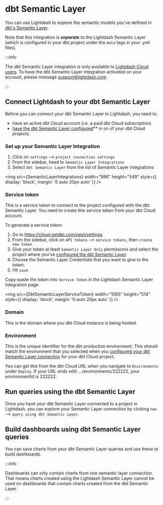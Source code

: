 

# dbt Semantic Layer

You can use Lightdash to explore the semantic models you've defined in [dbt's Semantic Layer](https://www.getdbt.com/product/semantic-layer). 

Note that this integration is **_separate_** to the Lightdash Semantic Layer (which is configured in your dbt project under the `meta` tags in your .yml files).

:::info

The dbt Semantic Layer integration is only available to [Lightdash Cloud users](https://www.lightdash.com/pricing). To have the dbt Semantic Layer integration activated on your account, please message support@lightdash.com. 

:::

## Connect Lightdash to your dbt Semantic Layer

Before you can connect your dbt Semantic Layer to Lightdash, you need to:

- have an active dbt Cloud account (i.e. a paid dbt Cloud subscription). 
- [have the dbt Semantic Layer configured](https://docs.getdbt.com/guides/sl-snowflake-qs?step=14)** in on of your dbt Cloud projects.

### Set up your Semantic Layer Integration

1. Click on `settings` --> `project connection settings`
2. From the sidebar, head to `Semantic Layer Integrations`
3. Select `dbt Semantic Layer` from the list of Semantic Layer integrations

<img
  src={SemanticLayerIntegrations}
  width="996"
  height="549"
  style={{ display: 'block', margin: '0 auto 20px auto' }}
/>

### Service token

This is a service token to connect to the project configured with the dbt Semantic Layer. You need to create this service token from your dbt Cloud account.

To generate a service token:

1. Go to https://cloud.getdbt.com/next/settings
2. From the sidebar, click on `API tokens` --> `service tokens`, then `create new token`
3. Give your token at least `Semantic Layer Only` permissions and select the project where you've [configured the dbt Semantic Layer](https://docs.getdbt.com/docs/use-dbt-semantic-layer/setup-sl#set-up-dbt-semantic-layer).
4. Choose the Semantic Layer Credentials that you want to give to the token. 
5. Hit `save`

Copy-paste the token into `Service Token` in the Lightdash Semantic Layer Integration page. 

<img
  src={DbtSemanticLayerServiceToken}
  width="1065"
  height="514"
  style={{ display: 'block', margin: '0 auto 20px auto' }}
/>

### Domain

This is the domain where you dbt Cloud instance is being hosted. 

### Environment

This is the unique identifier for the dbt production environment. This should match the environment that you selected when you [configured your dbt Semantic Layer connection](https://docs.getdbt.com/docs/use-dbt-semantic-layer/setup-sl#1-select-environment) for your dbt Cloud project.

You can get this from the dbt Cloud URL when you navigate to `Environments` under `Deploy`. If your URL ends with .../environments/222222, your environmentId is 222222. 

## Run queries using the dbt Semantic Layer

Once you have your dbt Semantic Layer connected to a project in Lightdash, you can explore your Semantic Layer connection by clicking `new` --> `query using dbt Semantic Layer`. 

## Build dashboards using dbt Semantic Layer queries

You can save charts from your dbt Semantic Layer queries and use these to build dashboards. 

:::info

Dashboards can only contain charts from one semantic layer connection. That means charts created using the Lightdash Semantic Layer cannot be used on dashboards that contain charts created from the dbt Semantic Layer. 

:::